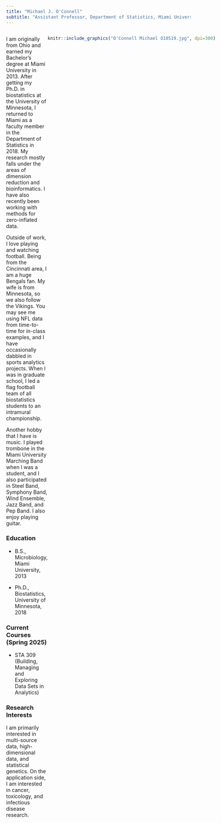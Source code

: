 ---
title: "Michael J. O'Connell"
subtitle: "Assistant Professor, Department of Statistics, Miami University"
---

:::: {style="display: flex;"}

::: {}

I am originally from Ohio and earned my Bachelor's degree at Miami University in 2013. After getting my Ph.D. in biostatistics at the University of Minnesota, I returned to Miami as a faculty member in the Department of Statistics in 2018. My research mostly falls under the areas of dimension reduction and bioinformatics. I have also recently been working with methods for zero-inflated data. 

Outside of work, I love playing and watching football. Being from the Cincinnati area, I am a huge Bengals fan. My wife is from Minnesota, so we also follow the Vikings. You may see me using NFL data from time-to-time for in-class examples, and I have occasionally dabbled in sports analytics projects. When I was in graduate school, I led a flag football team of all biostatistics students to an intramural championship. 

Another hobby that I have is music. I played trombone in the Miami University Marching Band when I was a student, and I also participated in Steel Band, Symphony Band, Wind Ensemble, Jazz Band, and Pep Band. I also enjoy playing guitar. 

### Education

* B.S., Microbiology, Miami University, 2013

* Ph.D., Biostatistics, University of Minnesota, 2018

### Current Courses (Spring 2025)

* STA 309 (Building, Managing and Exploring Data Sets in Analytics)

### Research Interests

I am primarily interested in multi-source data, high-dimensional data, and statistical genetics. On the application side, I am interested in cancer, toxicology, and infectious disease research. 

:::


::: {}

```{r, echo=F}
knitr::include_graphics("O'Connell Michael O10519.jpg", dpi=300)
```

:::

::::





